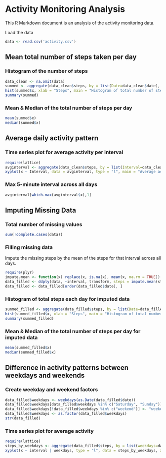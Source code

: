Activity Monitoring Analysis
========================================================

This R Markdown document is an analysis of the activity monitoring data.

Load the data
```r
data <- read.csv('activity.csv')
```

## Mean total number of steps taken per day
### Histogram of the number of steps
```r
data_clean <- na.omit(data)
summed <- aggregate(data_clean$steps, by = list(Date=data_clean$date), sum)
hist(summed$x, xlab = "Steps", main = "Histogram of total number of steps per day")
summary(summed)
```

### Mean & Median of the total number of steps per day
```r
mean(summed$x)
median(summed$x)
```

## Average daily activity pattern
### Time series plot for average activity per interval
```r
require(lattice)
avginterval <- aggregate(data_clean$steps, by = list(Interval=data_clean$interval), mean)
xyplot(x ~ Interval, data = avginterval, type = "l", main = "Average activity per interval", ylab = "Average Steps")
```
### Max 5-minute interval across all days
``` r
avginterval[which.max(avginterval$x),1]
```

## Imputing Missing Data
### Total number of missing values
```r
sum(!complete.cases(data))
```

### Filling missing data
Impute the missing steps by the mean of the steps for that interval across all days.
```r
require(plyr)
impute.mean <- function(x) replace(x, is.na(x), mean(x, na.rm = TRUE))
data_filled <- ddply(data, ~interval, transform, steps = impute.mean(steps))
data_filled <- data_filled[order(data_filled$date), ]
```

### Histogram of total steps each day for imputed data
```r
summed_filled <- aggregate(data_filled$steps, by = list(Date=data_filled$date), sum)
hist(summed_filled$x, xlab = "Steps", main = "Histogram of total number of steps per day")
summary(summed_filled)
```
### Mean & Median of the total number of steps per day for imputed data
```r
mean(summed_filled$x)
median(summed_filled$x)
```

## Difference in activity patterns between weekdays and weekends
### Create weekday and weekend factors
``` r
data_filled$weekdays <- weekdays(as.Date(data_filled$date))
data_filled$weekdays[data_filled$weekdays %in% c("Saturday", "Sunday")] <- "weekend"
data_filled$weekdays[!data_filled$weekdays %in% c("weekend")] <- "weekday"
data_filled$weekdays <- as.factor(data_filled$weekdays)
str(data_filled)
```

### Time series plot for average activity
``` r
require(lattice)
steps_by_weekdays <- aggregate(data_filled$steps, by = list(weekdays=data_filled$weekdays, interval=data_filled$interval), mean)
xyplot(x ~ interval | weekdays, type = "l", data = steps_by_weekdays, xlab = "Interval", ylab = "Number of steps", layout = c(1, 2))
```